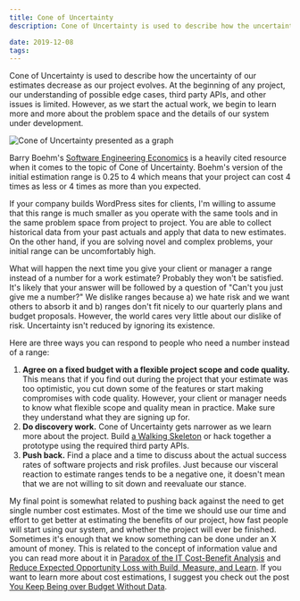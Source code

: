 ```yaml
---
title: Cone of Uncertainty
description: Cone of Uncertainty is used to describe how the uncertainty of estimates decrease as a project evolves.

date: 2019-12-08
tags:
---
```


Cone of Uncertainty is used to describe how the uncertainty of our estimates decrease as our project evolves. At the beginning of any project, our understanding of possible edge cases, third party APIs, and other issues is limited. However, as we start the actual work, we begin to learn more and more about the problem space and the details of our system under development.

![Cone of Uncertainty presented as a graph](./../assets/cone-of-uncertainty.png)

Barry Boehm's [Software Engineering Economics](https://www.amazon.com/Software-Engineering-Economics-Barry-Boehm/dp/0138221227) is a heavily cited resource when it comes to the topic of Cone of Uncertainty. Boehm's version of the initial estimation range is 0.25 to 4 which means that your project can cost 4 times as less or 4 times as more than you expected.

If your company builds WordPress sites for clients, I'm willing to assume that this range is much smaller as you operate with the same tools and in the same problem space from project to project. You are able to collect historical data from your past actuals and apply that data to new estimates. On the other hand, if you are solving novel and complex problems, your initial range can be uncomfortably high.

What will happen the next time you give your client or manager a range instead of a number for a work estimate? Probably they won't be satisfied. It's likely that your answer will be followed by a question of "Can't you just give me a number?" We dislike ranges because a) we hate risk and we want others to absorb it and b) ranges don't fit nicely to our quarterly plans and budget proposals. However, the world cares very little about our dislike of risk. Uncertainty isn't reduced by ignoring its existence.

Here are three ways you can respond to people who need a number instead of a range:

1. **Agree on a fixed budget with a flexible project scope and code quality.** This means that if you find out during the project that your estimate was too optimistic, you cut down some of the features or start making compromises with code quality. However, your client or manager needs to know what flexible scope and quality mean in practice. Make sure they understand what they are signing up for.
2. **Do discovery work.** Cone of Uncertainty gets narrower as we learn more about the project. Build [a Walking Skeleton](https://wiki.c2.com/?WalkingSkeleton) or hack together a prototype using the required third party APIs.
3. **Push back.** Find a place and a time to discuss about the actual success rates of software projects and risk profiles. Just because our visceral reaction to estimate ranges tends to be a negative one, it doesn't mean that we are not willing to sit down and reevaluate our stance.

My final point is somewhat related to pushing back against the need to get single number cost estimates. Most of the time we should use our time and effort to get better at estimating the benefits of our project, how fast people will start using our system, and whether the project will ever be finished. Sometimes it's enough that we know something can be done under an X amount of money. This is related to the concept of information value and you can read more about it in [Paradox of the IT Cost-Benefit Analysis](https://www.flashover.blog/posts/paradox-of-the-it-cost-benefit-analysis/) and [Reduce Expected Opportunity Loss with Build, Measure, and Learn](https://www.flashover.blog/posts/reduce-expected-opportunity-loss-with-build-measure-and-learn/). If you want to learn more about cost estimations, I suggest you check out the post [You Keep Being over Budget Without Data](https://www.flashover.blog/posts/you-keep-being-over-budget-without-data/).
